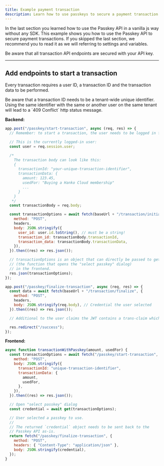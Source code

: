 ```yaml
---
title: Example payment transaction
description: Learn how to use passkeys to secure a payment transaction.
---
```


In the last section you learned how to use the Passkey API in a vanilla js way without any SDK. This example shows you
how to use the Passkey API to secure payment transactions. If you skipped the last section, we recommend you to read it
as we will referring to settings and variables.

<Warning>
  Be aware that all transaction API endpoints are secured with your API key.
</Warning>

---

## Add endpoints to start a transaction

Every transaction requires a user ID, a transaction ID and the transaction data to be performed.

<Warning>
  Be aware that a transaction ID needs to be a tenant-wide unique identifier. Using the same identifier with the same or another user
  on the same tenant will lead to a `409 Conflict` http status message.
</Warning>


**Backend:**

```jsx
app.post("/passkey/start-transaction", async (req, res) => {
  // Remember: to start a transaction, the user needs to be logged in first AND have a registered passkey.

  // This is the currently logged-in user:
  const user = req.session.user;

  /*
    The transaction body can look like this:
    {
      transactionId: "your-unique-transaction-identifier",
      transactionData: {
        amount: 123.45,
        usedFor: "Buying a Hanko Cloud membership"
        ...
      }
    }
   */
  const transactionBody = req.body;

  const transactionOptions = await fetch(baseUrl + "/transaction/initialize", {
    method: "POST",
    headers,
    body: JSON.stringify({
      user_id: user.id.toString(), // must be a string!
      transaction_id: transactionBody.transactionId,
      transaction_data: transactionBody.transactionData,
    }),
  }).then((res) => res.json());

  // transactionOptions is an object that can directly be passed to get()
  // (the function that opens the "select passkey" dialog)
  // in the frontend.
  res.json(transactionOptions);
});

app.post("/passkey/finalize-transaction", async (req, res) => {
  const data = await fetch(baseUrl + "/transaction/finalize", {
    method: "POST",
    headers,
    body: JSON.stringify(req.body), // Credential the user selected
  }).then((res) => res.json());

  // Additional to the user claims the JWT contains a trans-claim which contains the transaction_id

  res.redirect("/success");
});
```

**Frontend:**

```jsx
async function transactionWithPasskey(amount, usedFor) {
  const transactionOptions = await fetch("/passkey/start-transaction", {
    method: "POST",
    body: JSON.stringify({
      transactionId: "unique-transaction-identifier",
      transactionData: {
        amount,
        usedFor,
      },
    }),
  }).then((res) => res.json());

  // Open "select passkey" dialog
  const credential = await get(transactionOptions);

  // User selected a passkey to use.
  //
  // The returned `credential` object needs to be sent back to the
  // Passkey API as-is.
  return fetch("/passkey/finalize-transaction", {
    method: "POST",
    headers: { "Content-Type": "application/json" },
    body: JSON.stringify(credential),
  });
}
```
